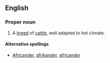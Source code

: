 ==English==

===Proper noun===
{{en-proper noun}}

# A [[breed]] of [[cattle]], well adapted to hot climate.

====Alternative spellings====
*[[Africander]], [[afrikander]], [[africander]]